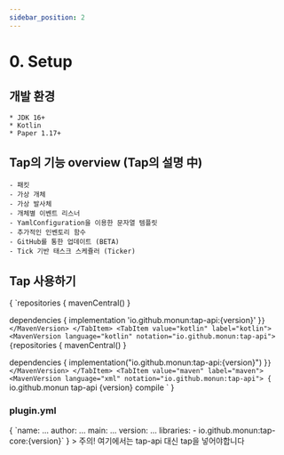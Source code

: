 ```yaml
---
sidebar_position: 2
---
```


# 0. Setup


## 개발 환경
    * JDK 16+
    * Kotlin
    * Paper 1.17+

## Tap의 기능 overview (Tap의 설명 中)
    - 패킷
    - 가상 개체
    - 가상 발사체
    - 개체별 이벤트 리스너
    - YamlConfiguration을 이용한 문자열 템플릿
    - 추가적인 인벤토리 함수
    - GitHub를 통한 업데이트 (BETA)
    - Tick 기반 태스크 스케쥴러 (Ticker)

## Tap 사용하기

<Tabs>
  <TabItem value="groovy" label="groovy" default>
    <MavenVersion language="groovy" notation="io.github.monun:tap-api">
    {
`repositories {
    mavenCentral()
}
    
dependencies {
    implementation 'io.github.monun:tap-api:{version}'
}`
    }
    </MavenVersion>
  </TabItem>
  <TabItem value="kotlin" label="kotlin">
    <MavenVersion language="kotlin" notation="io.github.monun:tap-api">
    {
`repositories {
    mavenCentral()
}
 
dependencies {
    implementation("io.github.monun:tap-api:{version}")
}`
    }
    </MavenVersion>
  </TabItem>
  <TabItem value="maven" label="maven">
    <MavenVersion language="xml" notation="io.github.monun:tap-api">
    {
`<dependency>
    <groupId>io.github.monun</groupId>
    <artifactId>tap-api</artifactId>
    <version>{version}</version>
    <scope>compile</scope>
</dependency>`
    }
    </MavenVersion>
  </TabItem>
</Tabs>

### plugin.yml
<MavenVersion language="yaml" notation="io.github.monun:tap-core">
    {
`name: ...
author: ...
main: ...
version: ...
libraries:
    - io.github.monun:tap-core:{version}`
    }
</MavenVersion>
> 주의! 여기에서는 tap-api 대신 tap을 넣어야합니다

<!--
val heptagram = retrieveUser("Heptagram")
println(heptagram.fans.map { it.blackCowness }.sum())

-------------------------------------------------------
| C͟O͟N͟S͟O͟L͟E͟ | TERMINAL | PROBLEMS |
Exception in thread "main" java.lang.ArithmeticException: integer overflow
-->

